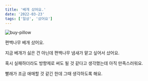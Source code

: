 ```yaml
---
title: '베개 샀어요.'
date: '2022-03-23'
tags: ['일상', '샀어요']
---
```


![buy-pillow](/static/images/posts/buy-pillow.jpeg)

편백나무 베개 샀어요.

지금 베개가 싫은 건 아닌데 편백나무 냄새가 맡고 싶어서 샀어요.

혹시 실패하더라도 방향제로 써도 될 것 같다고 생각했는데 아직 만족스러워요.

빨래가 조금 애매할 것 같긴 한데 그때 생각하도록 해요.
